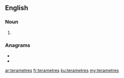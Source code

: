 ==English==

===Noun===
{{head|en|noun plural form}}

# {{plural of|terametre|lang=en}}

===Anagrams===
* {{l|en|ratemeters}}
* {{l|en|terameters}}

[[ar:terametres]]
[[fr:terametres]]
[[ku:terametres]]
[[my:terametres]]